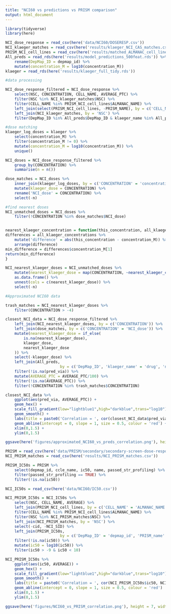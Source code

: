 ```yaml
---
title: "NCI60 vs predictions vs PRISM comparison"
output: html_document
---
```


```r
library(tidyverse)
library(here)
```

```r
NCI_dose_response = read_csv(here('data/NCI60/DOSERESP.csv'))
NCI_klaeger_matches = read_csv(here('results/klaeger_NCI_CAS_matches.csv'))
PRISM_NCI_cell_lines = read_csv(here('results/matched_ALMANAC_cell_lines.csv'))
All_preds = read_rds(here('results/model_predictions_500feat.rds')) %>% 
	rename(DepMap_ID = depmap_id) %>% 
	mutate(concentration_M = log10(concentration_M))
klaeger = read_rds(here('results/klaeger_full_tidy.rds'))
```

```r
#data processing

NCI_dose_response_filtered = NCI_dose_response %>% 
	select(NSC, CONCENTRATION, CELL_NAME, AVERAGE_PTC) %>% 
	filter(NSC %in% NCI_klaeger_matches$NSC) %>% 
	filter(CELL_NAME %in% PRISM_NCI_cell_lines$ALMANAC_NAME) %>% 
	left_join(select(PRISM_NCI_cell_lines, -PRISM_NAME), by = c('CELL_NAME' = 'ALMANAC_NAME')) %>%
	left_join(NCI_klaeger_matches, by = 'NSC') %>% 
	filter(DepMap_ID %in% All_preds$DepMap_ID & klaeger_name %in% All_preds$drug)
```

```r
#dose matching
klaeger_log_doses = klaeger %>% 
	select(concentration_M) %>%
	filter(concentration_M != 0) %>% 
	mutate(concentration_M = log10(concentration_M)) %>% 
	unique()

NCI_doses = NCI_dose_response_filtered %>% 
	group_by(CONCENTRATION) %>% 
	summarise(n = n())

dose_matches = NCI_doses %>% 
	inner_join(klaeger_log_doses, by = c('CONCENTRATION' = 'concentration_M')) %>% 
	mutate(klaeger_dose = CONCENTRATION) %>% 
	rename('NCI_dose' = CONCENTRATION) %>% 
	select(-n)

#find nearest doses
NCI_unmatched_doses = NCI_doses %>% 
	filter(!CONCENTRATION %in% dose_matches$NCI_dose)


nearest_klaeger_concentration = function(this_concentration, all_klaeger_concentrations) {
differences = all_klaeger_concentrations %>% 
	mutate('difference' = abs(this_concentration - concentration_M)) %>%  
	arrange(difference) 
min_difference = differences$concentration_M[1]
return(min_difference)
}

NCI_nearest_klaeger_doses = NCI_unmatched_doses %>% 
	mutate(nearest_klaeger_dose = map(CONCENTRATION, ~nearest_klaeger_concentration(., klaeger_log_doses))) %>% 
	as.data.frame() %>% 
	unnest(cols = c(nearest_klaeger_dose)) %>% 
	select(-n)
```

```r
#Approximated NCI60 data

trash_matches = NCI_nearest_klaeger_doses %>% 
	filter(CONCENTRATION > -4)

closest_NCI_data = NCI_dose_response_filtered %>% 
	left_join(NCI_nearest_klaeger_doses, by = c('CONCENTRATION')) %>% 
	left_join(dose_matches, by = c('CONCENTRATION' = 'NCI_dose')) %>% 
	mutate(nearest_klaeger_dose = if_else(
		is.na(nearest_klaeger_dose), 
		klaeger_dose, 
		nearest_klaeger_dose
	)) %>% 
	select(-klaeger_dose) %>% 
	left_join(All_preds, 
						by = c('DepMap_ID', 'klaeger_name' = 'drug', 'nearest_klaeger_dose' = 'concentration_M')) %>% 
	filter(!is.na(pred_via)) %>% 
	mutate(AVERAGE_PTC = AVERAGE_PTC/100) %>% 
	filter(!is.na(AVERAGE_PTC)) %>% 
	filter(!CONCENTRATION %in% trash_matches$CONCENTRATION)

closest_NCI_data %>% 
	ggplot(aes(pred_via, AVERAGE_PTC)) +
	geom_hex() +
	scale_fill_gradient(low="lightblue1",high="darkblue",trans="log10") +
	geom_smooth() +
	labs(title = paste0('Correlation = ', cor(closest_NCI_data$pred_via, closest_NCI_data$AVERAGE_PTC))) + 
	geom_abline(intercept = 0, slope = 1, size = 0.5, colour = 'red') +
	xlim(0,1.5) +
	ylim(0,1.5)

ggsave(here('figures/approximated_NCI60_vs_preds_correlation.png'), height = 7, width = 10)
```

```r
PRISM = read_csv(here('data/PRISM/secondary/secondary-screen-dose-response-curve-parameters.csv'))
NCI_PRISM_matches = read_csv(here('results/NCI_PRISM_matches.csv'))

PRISM_IC50s = PRISM %>% 
	select(depmap_id, ccle_name, ic50, name, passed_str_profiling) %>% 
	filter(passed_str_profiling == TRUE) %>% 
	filter(!is.na(ic50))

NCI_IC50s = read_csv(here('data/NCI60/IC50.csv'))

NCI_PRISM_IC50s = NCI_IC50s %>% 
	select(NSC, CELL_NAME, AVERAGE) %>% 
	left_join(PRISM_NCI_cell_lines, by = c('CELL_NAME' = 'ALMANAC_NAME')) %>% 
	filter(CELL_NAME %in% PRISM_NCI_cell_lines$ALMANAC_NAME) %>% 
	filter(NSC %in% NCI_PRISM_matches$NSC) %>% 
	left_join(NCI_PRISM_matches, by = 'NSC') %>% 
	select(-cid, -NCI_SID) %>% 
	left_join(PRISM_IC50s, 
						by = c('DepMap_ID' = 'depmap_id', 'PRISM_name' = 'name')) %>% 
	filter(!is.na(ic50)) %>% 
	mutate(ic50 = log10(ic50)) %>% 
	filter(ic50 > -9 & ic50 < 10)

NCI_PRISM_IC50s %>% 
	ggplot(aes(ic50, AVERAGE)) +
	geom_hex() +
	scale_fill_gradient(low="lightblue1",high="darkblue",trans="log10") +
	geom_smooth() +
	labs(title = paste0('Correlation = ', cor(NCI_PRISM_IC50s$ic50, NCI_PRISM_IC50s$AVERAGE))) + 
	geom_abline(intercept = 0, slope = 1, size = 0.5, colour = 'red')
	xlim(0,1.5) +
	ylim(0,1.5)

ggsave(here('figures/NCI60_vs_PRISM_correlation.png'), height = 7, width = 10)
```

